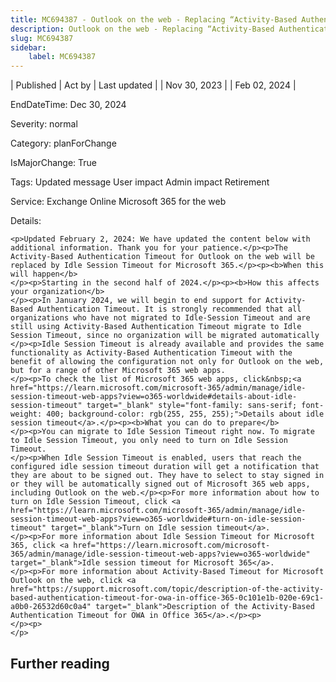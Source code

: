 ```yaml
---
title: MC694387 - Outlook on the web - Replacing “Activity-Based Authentication Timeout” with “Idle Session Timeout for Microsoft 365”
description: Outlook on the web - Replacing “Activity-Based Authentication Timeout” with “Idle Session Timeout for Microsoft 365”
slug: MC694387
sidebar:
    label: MC694387
---
```



| Published | Act by | Last updated |
| Nov 30, 2023 |  | Feb 02, 2024 |

EndDateTime: Dec 30, 2024

Severity: normal

Category: planForChange

IsMajorChange: True

Tags: Updated message User impact Admin impact Retirement

Service: Exchange Online Microsoft 365 for the web

Details: 

```
<p>Updated February 2, 2024: We have updated the content below with additional information. Thank you for your patience.</p><p>The Activity-Based Authentication Timeout for Outlook on the web will be replaced by Idle Session Timeout for Microsoft 365.</p><p><b>When this will happen</b>
</p><p>Starting in the second half of 2024.</p><p><b>How this affects your organization</b>
</p><p>In January 2024, we will begin to end support for Activity-Based Authentication Timeout. It is strongly recommended that all organizations who have not migrated to Idle-Session Timeout and are still using Activity-Based Authentication Timeout migrate to Idle Session Timeout, since no organization will be migrated automatically
</p><p>Idle Session Timeout is already available and provides the same functionality as Activity-Based Authentication Timeout with the benefit of allowing the configuration not only for Outlook on the web, but for a range of other Microsoft 365 web apps.
</p><p>To check the list of Microsoft 365 web apps, click&nbsp;<a href="https://learn.microsoft.com/microsoft-365/admin/manage/idle-session-timeout-web-apps?view=o365-worldwide#details-about-idle-session-timeout" target="_blank" style="font-family: sans-serif; font-weight: 400; background-color: rgb(255, 255, 255);">Details about idle session timeout</a>.</p><p><b>What you can do to prepare</b>
</p><p>You can migrate to Idle Session Timeout right now. To migrate to Idle Session Timeout, you only need to turn on Idle Session Timeout.
</p><p>When Idle Session Timeout is enabled, users that reach the configured idle session timeout duration will get a notification that they are about to be signed out. They have to select to stay signed in or they will be automatically signed out of Microsoft 365 web apps, including Outlook on the web.</p><p>For more information about how to turn on Idle Session Timeout, click <a href="https://learn.microsoft.com/microsoft-365/admin/manage/idle-session-timeout-web-apps?view=o365-worldwide#turn-on-idle-session-timeout" target="_blank">Turn on Idle session timeout</a>.
</p><p>For more information about Idle Session Timeout for Microsoft 365, click <a href="https://learn.microsoft.com/microsoft-365/admin/manage/idle-session-timeout-web-apps?view=o365-worldwide" target="_blank">Idle session timeout for Microsoft 365</a>.
</p><p>For more information about Activity-Based Timeout for Microsoft Outlook on the web, click <a href="https://support.microsoft.com/topic/description-of-the-activity-based-authentication-timeout-for-owa-in-office-365-0c101e1b-020e-69c1-a0b0-26532d60c0a4" target="_blank">Description of the Activity-Based Authentication Timeout for OWA in Office 365</a>.</p><p>
</p><p>
</p>
```

## Further reading
